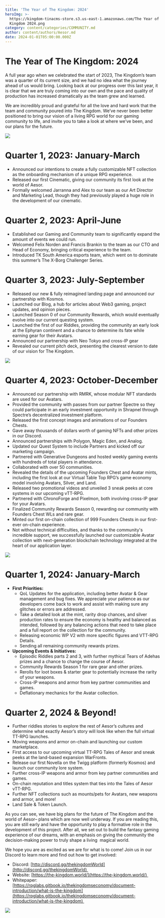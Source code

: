 ```yaml
---
title: 'The Year of The Kingdom: 2024'
heroImg: >-
  https://kingdom-tinacms-store.s3.us-east-1.amazonaws.com/The Year of The
  Kingdom 2024.png
category: content/categories/COMMUNITY.md
author: content/authors/Aesor.md
date: 2024-01-01T05:00:00.000Z
---
```


# The Year of The Kingdom: 2024

A full year ago when we celebrated the start of 2023, The Kingdom’s team was a quarter of its current size, and we had no idea what the journey ahead of us would bring. Looking back at our progress over this last year, it is clear that we are truly coming into our own and the pace and quality of production has increased dramatically as the team grew and learned.

We are incredibly proud and grateful for all the love and hard work that the team and community poured into The Kingdom. We’ve never been better positioned to bring our vision of a living RPG world for our gaming community to life, and invite you to take a look at where we’ve been, and our plans for the future.

![](https://kingdom-tinacms-store.s3.us-east-1.amazonaws.com/GCjGkNxXcAAC3mw.jpg)

# Quarter 1, 2023: January-March

* Announced our intentions to create a fully customizable NFT collection as the onboarding mechanism of a unique RPG experience.
* Released our first Cinematic, giving our community its first look at the world of Aesor.
* Formally welcomed Jarranna and Alex to our team as our Art Director and Marketing Lead, though they had previously played a huge role in the development of our cinematic.

# Quarter 2, 2023: April-June

* Established our Gaming and Community team to significantly expand the amount of events we could run.  
* Welcomed Felix Norden and Francis Brankin to the team as our CTO and Head of Economy, bringing critical experience to the team.
* Introduced TK South America esports team, which went on to dominate this summer’s The X-Borg Challenger Series. 

# Quarter 3, 2023: July-September

* Released our new & fully reimagined landing page and announced our partnership with Kosmos.
* Launched our Blog, a hub for articles about Web3 gaming, project updates, and opinion pieces.
* Launched Season 0 of our Community Rewards, which would eventually evolve into our current questing system.
* Launched the first of our Riddles, providing the community an early look at the Ephyran continent and a chance to determine its fate while earning gear for their Avatars.
* Announced our partnership with Neo Tokyo and cross-IP gear
* Revealed our current pitch deck, presenting the clearest version to date of our vision for The Kingdom.

![](<https://kingdom-tinacms-store.s3.us-east-1.amazonaws.com/Artboard 1Most Based Riddles.jpg>)

# Quarter 4, 2023: October-December

* Announced our partnership with RMRK, whose modular NFT standards are used for our Avatars. 
* Provided the community with passes from our partner Spectre so they could participate in an early investment opportunity in Shrapnel through Spectre’s decentralized investment platform.
* Released the first concept images and animations of our Founders Chests.
* Gave away thousands of dollars worth of gaming NFTs and other prizes in our Discord.
* Announced partnerships with Polygon, Magic Eden, and Analog.
* Updated our Quest System to include Partners and kicked off our marketing campaign.
* Partnered with Generative Dungeons and hosted weekly gaming events with hundreds of total players in attendance.
* Collaborated with over 50 communities.
* Revealed the details of the upcoming Founders Chest and Avatar mints, including the first look at our Virtual Table Top RPG’s game economy model involving Avatars, Silver, and Land.
* Released two promotional videos and unveiled 3 sneak peeks at core systems in our upcoming vTT-RPG.
* Partnered with ChronoForge and Pixelmon, both involving cross-IP gear for your Avatars.
* Finalized Community Rewards Season 0, rewarding our community with Founders Chest WLs and rare gear.
* Minted our first on-chain collection of 999 Founders Chests in our first-ever on-chain experience.
* Not without technical difficulties, and thanks to the community's incredible support, we successfully launched our customizable Avatar collection with next-generation blockchain technology integrated at the heart of our application layer. 

![](https://kingdom-tinacms-store.s3.us-east-1.amazonaws.com/F1.jpg)

# Quarter 1, 2024: January-March

* **First Priorities:**
  * QoL Updates for the application, including better Avatar & Gear management and bug fixes. We appreciate your patience as our developers come back to work and assist with making sure any glitches or errors are addressed.
  * Take a detailed look at the mint, rarity drop chances, and silver production rates to ensure the economy is healthy and balanced as intended, followed by any balancing actions that need to take place and a full report on the collection for the community.
  * Releasing economic WP V2 with more specific figures and VTT-RPG Details.
  * Sending all remaining community rewards prizes.
* **Upcoming Events & Initiatives:**
  * Episodic Riddles parts 2 and 3, with further mythical Tears of Adehas prizes and a chance to change the course of Aesor.
  * Community Rewards Season 1 for rare gear and other prizes.
  * Rerolls for loot boxes & starter gear to potentially increase the rarity of your weapons.
  * Cross-IP weapons and armor from key partner communities and games.
  * Deflationary mechanics for the Avatar collection.

# Quarter 2, 2024 & Beyond!

* Further riddles stories to explore the rest of Aesor’s cultures and determine what exactly Aesor’s story will look like when the full virtual TT-RPG launches.
* Moving weapons and armor on-chain and launching our custom marketplace.
* First access to our upcoming virtual TT-RPG Tales of Aesor and sneak peeks at the land-based expansion WarFronts.
* Release our first Novella on the Twigg platform (formerly Kosmos) and launch our community lore system.
* Further cross-IP weapons and armor from key partner communities and games.
* On-chain reputation and titles system that ties into the Tales of Aesor vTT-RPG.
* Further NFT collections such as mounts/pets for Avatars, new weapons and armor, and more!
* Land Sale & Token Launch.

As you can see, we have big plans for the future of The Kingdom and the world of Aesor– plans which are now well underway. If you are reading this, you are still early and have the opportunity to play a formative role in the development of this project. After all, we set out to build the fantasy gaming experience of our dreams, with an emphasis on giving the community the decision-making power to truly shape a living  magical world.

We hope you are as excited as we are for what is to come! Join us in our Discord to learn more and find out how to get involved:

* Discord: [http://discord.gg/thekingdomWorld](http://discord.gg/thekingdomWorld) 
* Website: [https://the-kingdom.world/](https://the-kingdom.world/) 
* Whitepaper: [https://rpglabs.gitbook.io/thekingdomseconomy/document-introduction/what-is-the-kingdom](https://rpglabs.gitbook.io/thekingdomseconomy/document-introduction/what-is-the-kingdom) 

![](<https://kingdom-tinacms-store.s3.us-east-1.amazonaws.com/Artboard 1Tweet 7.jpg>)
